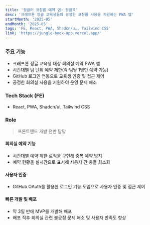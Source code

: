 ```yaml
---
title: '정글러 코칭룸 예약 앱: 정글북'
desc: '크래프톤 정글 교육생들의 공정한 코칭룸 사용을 지원하는 PWA 앱'
startMonth: '2025-05'
endMonth: '2025-05'
tags: 'FE, React, PWA, Shadcn/ui, Tailwind CSS'
link: 'https://jungle-book-app.vercel.app/'
---
```


### 주요 기능
- 크래프톤 정글 교육생 대상 회의실 예약 PWA 앱
- 시간대별 팀 단위 예약 제한(각 팀당 1명만 예약 가능)
- GitHub 로그인 연동으로 교육생 인증 및 접근 제어
- 공정한 회의실 사용을 지원하여 운영 문제 해소

### Tech Stack (FE)
- React, PWA, Shadcn/ui, Tailwind CSS

### Role
> 프론트엔드 개발 전반 담당

#### 회의실 예약 기능
- 시간대별 예약 제한 로직을 구현해 중복 예약 방지
- 예약 현황을 실시간으로 표시해 사용자 간 충돌 최소화

#### 사용자 인증
- GitHub OAuth를 활용한 로그인 기능 도입으로 사용자 인증 및 접근 제어

#### 빠른 개발 및 배포
- 약 3일 만에 MVP를 개발해 배포
- 배포 직후 회의실 관련 불공정 문제 해소 및 사용자 만족도 향상